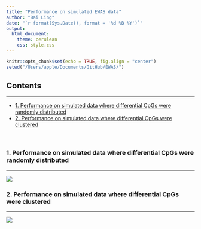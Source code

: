 ```yaml
---
title: "Performance on simulated EWAS data"
author: "Bai Ling"
date: "`r format(Sys.Date(), format = '%d %B %Y')`"
output: 
  html_document:
    theme: cerulean
    css: style.css
---
```


```r
knitr::opts_chunk$set(echo = TRUE, fig.align = "center")
setwd("/Users/apple/Documents/GitHub/EWAS/")
```

## Contents
***
- [1. Performance on simulated data where differential CpGs were randomly distributed](#randomly)
- [2. Performance on simulated data where differential CpGs were clustered](#clustered)
<br>
<br>
<br>

### 1. Performance on simulated data where differential CpGs were randomly distributed {#randomly}
***
![](Figures/Figure2.png)
<br>

### 2. Performance on simulated data where differential CpGs were clustered {#clustered}
***
![](Figures/FigureS5.png)
